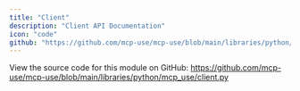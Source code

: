```yaml
---
title: "Client"
description: "Client API Documentation"
icon: "code"
github: "https://github.com/mcp-use/mcp-use/blob/main/libraries/python/mcp_use/client.py"
---
```



<Callout type="info" title="Source Code">
View the source code for this module on GitHub: <a href='https://github.com/mcp-use/mcp-use/blob/main/libraries/python/mcp_use/client.py' target='_blank' rel='noopener noreferrer'>https://github.com/mcp-use/mcp-use/blob/main/libraries/python/mcp_use/client.py</a>
</Callout>
